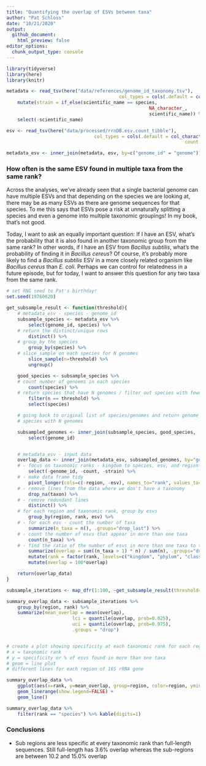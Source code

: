 ```yaml
---
title: "Quantifying the overlap of ESVs between taxa"
author: "Pat Schloss"
date: "10/21/2020"
output:
  github_document:
    html_preview: false
editor_options:
  chunk_output_type: console
---
```


```r
library(tidyverse)
library(here)
library(knitr)

metadata <- read_tsv(here("data/references/genome_id_taxonomy.tsv"),
										 col_types = cols(.default = col_character())) %>%
	mutate(strain = if_else(scientific_name == species,
													NA_character_,
													scientific_name)) %>%
	select(-scientific_name)

esv <- read_tsv(here("data/processed/rrnDB.esv.count_tibble"),
								col_types = cols(.default = col_character(),
																 count = col_integer()))

metadata_esv <- inner_join(metadata, esv, by=c("genome_id" = "genome"))
```


### How often is the same ESV found in multiple taxa from the same rank?

Across the analyses, we've already seen that a single bacterial genome can have multiple ESVs and that depending on the species we are looking at, there may be as many ESVs as there are genome sequences for that species. To me this says that ESVs pose a risk at unnaturally splitting a species and even a genome into multiple taxonomic groupings! In my book, that's not good.

Today, I want to ask an equally important question: If I have an ESV, what's the probability that it is also found in another taxonomic group from the same rank? In other words, if I have an ESV from *Bacillus subtilis*, what's the probability of finding it in *Bacillus cereus*? Of course, it's probably more likely to find a *Bacillus subtilis* ESV in a more closely related organism like *Bacillus cereus* than *E. coli*. Perhaps we can control for relatedness in a future episode, but for today, I want to answer this question for any two taxa from the same rank.

```r
# set RNG seed to Pat's birthday!
set.seed(19760620)

get_subsample_result <- function(threshold){
	# metadata_esv - species - genome_id
	subsample_species <- metadata_esv %>%
		select(genome_id, species) %>%
	# return the distinct/unique rows
		distinct() %>%
	# group_by the species
		group_by(species) %>%
	# slice_sample on each species for N genomes
		slice_sample(n=threshold) %>%
		ungroup()

	good_species <- subsample_species %>%
	# count number of genoems in each species
		count(species) %>%
	# return species that have N genomes / filter out species with fewer than N genomes
		filter(n == threshold) %>%
		select(species)

	# going back to original list of species/genomes and return genome_ids from
	# species with N genomes

	subsampled_genomes <- inner_join(subsample_species, good_species,  by="species") %>%
		select(genome_id)


	# metadata_esv - input data
	overlap_data <- inner_join(metadata_esv, subsampled_genomes, by="genome_id") %>%
	# - focus on taxonomic ranks - kingdom to species, esv, and region
		select(-genome_id, -count, -strain) %>%
	# - make data frame tidy
		pivot_longer(cols=c(-region, -esv), names_to="rank", values_to="taxon") %>%
	# - remove lines from the data where we don't have a taxonomy
		drop_na(taxon) %>%
	# - remove redundant lines
		distinct() %>%
	# for each region and taxonomic rank, group by esvs
		group_by(region, rank, esv) %>%
	# - for each esv - count the number of taxa
		summarize(n_taxa = n(), .groups="drop_last") %>%
	# - count the number of esvs that appear in more than one taxa
		count(n_taxa) %>%
	# - find the ratio of the number of esvs in more than one taxa to the total number of esvs
		summarize(overlap = sum((n_taxa > 1) * n) / sum(n), .groups="drop") %>%
		mutate(rank = factor(rank, levels=c("kingdom", "phylum", "class", "order", "family", "genus", "species"))) %>%
		mutate(overlap = 100*overlap)

	return(overlap_data)
}

subsample_iterations <- map_dfr(1:100, ~get_subsample_result(threshold=1), .id="iterations")

summary_overlap_data <- subsample_iterations %>%
	group_by(region, rank) %>%
	summarize(mean_overlap = mean(overlap),
						lci = quantile(overlap, prob=0.025),
						uci = quantile(overlap, prob=0.975),
						.groups = "drop")


# create a plot showing specificity at each taxonomic rank for each region
# x = taxonomic rank
# y = specificity or % of esvs found in more than one taxa
# geom = line plot
# different lines for each region of 16S rRNA gene

summary_overlap_data %>%
	ggplot(aes(x=rank, y=mean_overlap, group=region, color=region, ymin=lci, ymax=uci)) +
	geom_linerange(show.legend=FALSE) +
	geom_line()

summary_overlap_data %>%
	filter(rank == "species") %>% kable(digits=1)
```



### Conclusions
* Sub regions are less specific at every taxonomic rank than full-length sequences. Still full-length has 3.6% overlap whereas the sub-regions are between 10.2 and 15.0% overlap
